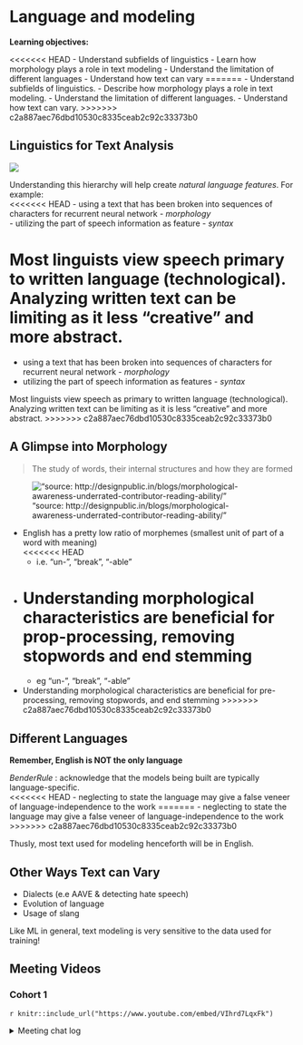 # Language and modeling

**Learning objectives:**

<<<<<<< HEAD
- Understand subfields of linguistics
- Learn how morphology plays a role in text modeling
- Understand the limitation of different languages
- Understand how text can vary
=======
- Understand subfields of linguistics.
- Describe how morphology plays a role in text modeling.
- Understand the limitation of different languages.
- Understand how text can vary.
>>>>>>> c2a887aec76dbd10530c8335ceab2c92c33373b0

## Linguistics for Text Analysis

![](img/table1.png)

Understanding this hierarchy will help create *natural language features*. For example:    
<<<<<<< HEAD
  - using a text that has been broken into sequences of characters for recurrent neural network - *morphology*  
  - utilizing the part of speech information as feature - *syntax*
  
Most linguists view speech primary to written language (technological). Analyzing written text can be limiting as it less "creative" and more abstract.
=======
- using a text that has been broken into sequences of characters for recurrent neural network - *morphology*
- utilizing the part of speech information as features - *syntax*
  
Most linguists view speech as primary to written language (technological). Analyzing written text can be limiting as it is less "creative" and more abstract.
>>>>>>> c2a887aec76dbd10530c8335ceab2c92c33373b0

## A Glimpse into Morphology

> The study of words, their internal structures and how they are formed

!["source: http://designpublic.in/blogs/morphological-awareness-underrated-contributor-reading-ability/"](img/morph.jpeg)


- English has a pretty low ratio of morphemes (smallest unit of part of a word with meaning)  
<<<<<<< HEAD
  - i.e. "un-", "break", "-able"
- Understanding morphological characteristics are beneficial for prop-processing, removing stopwords and end stemming
=======
  - eg "un-", "break", "-able"
- Understanding morphological characteristics are beneficial for pre-processing, removing stopwords, and end stemming
>>>>>>> c2a887aec76dbd10530c8335ceab2c92c33373b0

## Different Languages

**Remember, English is NOT the only language**

*BenderRule* : acknowledge that the models being built are typically language-specific.  
<<<<<<< HEAD
  - neglecting to state the language may give a false veneer of language-independence to the work
=======
- neglecting to state the language may give a false veneer of language-independence to the work
>>>>>>> c2a887aec76dbd10530c8335ceab2c92c33373b0
  
Thusly, most text used for modeling henceforth will be in English.

## Other Ways Text can Vary

- Dialects (e.e AAVE & detecting hate speech)  
- Evolution of language  
- Usage of slang

Like ML in general, text modeling is very sensitive to the data used for training!


## Meeting Videos

### Cohort 1

`r knitr::include_url("https://www.youtube.com/embed/VIhrd7LqxFk")`

<details>
<summary> Meeting chat log </summary>

```
(somewhat ironically, there was no text log for this meeting)
```
</details>
